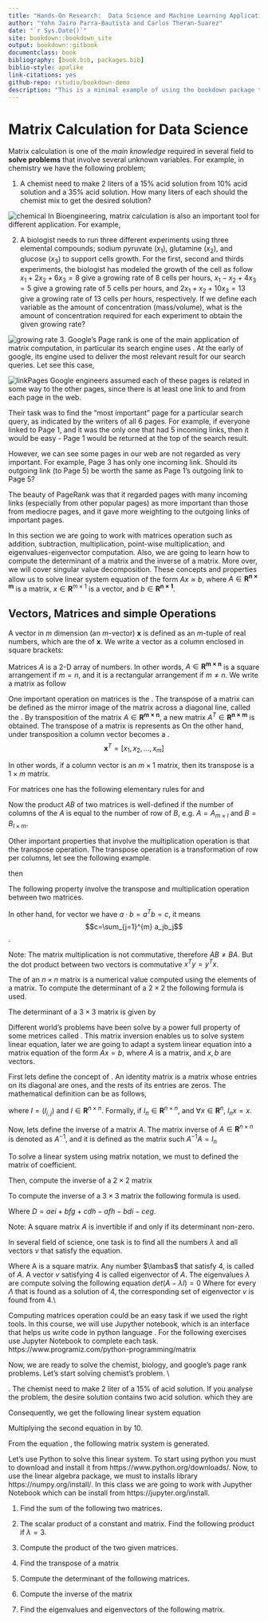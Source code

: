 ```yaml
--- 
title: "Hands-On Research:  Data Science and Machine Learning Applications for Images and Behavior Analysis "
author: "Yohn Jairo Parra-Bautista and Carlos Theran-Suarez"
date: "`r Sys.Date()`"
site: bookdown::bookdown_site
output: bookdown::gitbook
documentclass: book
bibliography: [book.bib, packages.bib]
biblio-style: apalike
link-citations: yes
github-repo: rstudio/bookdown-demo
description: "This is a minimal example of using the bookdown package to write a book. The output format for this example is bookdown::gitbook."
---
```


# Matrix Calculation for Data Science

Matrix calculation is one of the _main knowledge_ required in several field to **solve problems** that involve several unknown variables. For example, in chemistry we have the following problem;

1. A chemist need to make 2 liters of a $15\%$ acid solution from $10\%$ acid solution and a $35\%$ acid solution. How many liters of each should the chemist mix to get the desired solution?

![chemical](chemical.png)
In Bioengineering, matrix calculation is also an important tool for different application. For example, 

2. A biologist needs to run three different experiments using three elemental compounds; sodium pyruvate ($x_1$), glutamine ($x_2$), and glucose ($x_3$) to support cells growth. For the first, second and thirds experiments, the biologist has modeled the growth of the cell as follow $x_1+2x_2+6x_3=8$ give a growing rate of 8 cells per hours, $x_1-x_2+4x_3=5$ give a growing rate of 5 cells per hours, and $2x_1+x_2+10x_3=13$ give a growing rate of 13 cells per hours, respectively. If we define each variable as the amount of concentration (mass/volume), what is the amount of concentration required for each experiment to obtain the given growing rate?

![growing rate](growing rate.png)
3. Google's Page rank is one of the main application of matrix computation, in particular its search engine uses \textbf{eigenvalues and eigenvectors}. At the early of google, its engine used to deliver the most relevant result for our search queries. Let see this case, 

![linkPages](linkPages.png)
Google engineers assumed each of these pages is related in some way to the other pages, since there is at least one link to and from each page in the web.

Their task was to find the "most important" page for a particular search query, as indicated by the writers of all 6 pages. For example, if everyone linked to Page 1, and it was the only one that had 5 incoming links, then it would be easy - Page 1 would be returned at the top of the search result.

However, we can see some pages in our web are not regarded as very important. For example, Page 3 has only one incoming link. Should its outgoing link (to Page 5) be worth the same as Page 1's outgoing link to Page 5?

The beauty of PageRank was that it regarded pages with many incoming links (especially from other popular pages) as more important than those from mediocre pages, and it gave more weighting to the outgoing links of important pages.

In this section we are going to work with matrices operation such as addition, subtraction, multiplication, point-wise multiplication, and eigenvalues-eigenvector computation. Also, we are going to learn how to compute the determinant of a matrix and the inverse of a matrix. More over, we will cover singular value decomposition. These concepts and properties allow us to solve linear system equation of the form $Ax\approx b$, where $A\in\mathbf{R^{n\times m}}$ is a matrix, $x\in\mathbf{R}^{m\times1}$ is a vector, and $b\in\mathbf{R^{n\times 1}}$.   

## Vectors, Matrices and simple Operations

A vector in $m$ dimension (an $m$-vector) $\textbf{x}$ is defined as an $m$-tuple of real numbers, which are the \textit{the elements} of $\textbf{x}$. We write a vector as a column enclosed in square brackets:

\begin{equation}
    \textbf{x}= 
      \begin{bmatrix}
      x_1 \\
      x_2 \\
      \vdots \\
      x_m
      \end{bmatrix}
\end{equation}

Matrices $A$ is a 2-D array of numbers. In other words, $A\in\mathbf{R^{m\times n}}$ is a square arrangement if $m=n$, and it is a rectangular arrangement if $m\ne n$. We write a matrix as follow

\begin{equation}
    A= 
      \begin{bmatrix}
        A_{11}& A_{12} &\dots &A_{1n}\\
        A_{21}& A_{22} &\dots &A_{2n}\\
        \vdots&\vdots&\vdots&\vdots\\
        A_{m1}& A_{m2} &\dots &A_{mn}
      \end{bmatrix}
\end{equation}
One important operation on matrices is the \textbf{transpose}. The transpose of a matrix can be defined as the mirror image of the matrix across a diagonal line, called the \textbf{the main diagonal}. By transposition of the matrix $A\in\mathbf{R^{m\times n}}$, a new matrix $A^T\in\mathbf{R^{n\times m}}$ is obtained. The transpose of a matrix is represents as
\begin{equation*}
A^T_{ik} = A_{ki}
\end{equation*}
On the other hand, under transposition a column vector becomes a \textit{row vector}.
$$\textbf{x}^T=[x_1, x_2, \ldots, x_m]$$

In other words, if a column vector is an $m\times 1$ matrix, then its transpose is a $1\times m$ matrix.  

\subsection{Multiplying Matrices, Vectors, Transpose, and Determinant}

For matrices one has the following elementary rules for \textit{addition, subtraction} and \textit{multiplication by a constant}

\begin{equation*}
    A\pm B = C, \hspace{2cm} C_{ik}=A_{ik}\pm B_{ik}
\end{equation*}
\begin{equation*}
    \alpha A =B, \hspace{2cm} B_{ik}=\alpha A_{ik}
\end{equation*}

Now the product $AB$ of two matrices is well-defined if the number of columns of the $A$ is equal to the number of row of $B$, e.g. $A=A_{m\times l}$ and $B=B_{l\times m}$.

\begin{equation*}
 AB=C,\hspace{2cm} C_{ik}=\sum_{j=1}^{l}A_{ij}B_{jk}
\end{equation*}

Other important properties that involve the multiplication operation is that the transpose operation. The transpose operation is a transformation of row per columns, let see the following example.

\begin{equation*}
    A= 
      \begin{bmatrix}
        2& 3 &5&8\\
        7&10&25&1\\
        9&12&6&8\\
        3&2&1&5
      \end{bmatrix}
\end{equation*}
then
\begin{equation*}
    A^T= 
      \begin{bmatrix}
        2&7&9&3\\
        3&10&12&2\\
        5&25&6&1\\
        8&1&8&5
      \end{bmatrix}
\end{equation*}

The following property involve the transpose and multiplication operation between two matrices.

\begin{equation*}
 C^T=(AB)^T=B^TA^T
\end{equation*}

In other hand, for vector we have $a\cdot b=a^Tb=c$, it means 
$$c=\sum_{j=1}^{m} a_jb_j$$.

Note: The matrix multiplication is not commutative, therefore $AB\neq BA$. But the dot product between two vectors is commutative $x^Ty=y^Tx$.

The \textbf{determinant} of an $n\times n$ matrix is a numerical value computed using the elements of a matrix. To compute the determinant of a $2\times 2$ the following formula is used.

\begin{equation*}
    det(A)=det 
      \begin{bmatrix}
        a&b\\
        c&d\\
      \end{bmatrix}
      = ad-bc
\end{equation*}

The determinant of a $3\times 3$ matrix is given by
\begin{equation*}
    det(A)=det 
      \begin{bmatrix}
        a& b &c\\
        d&e&f\\
        g&h&i\\
      \end{bmatrix}
      = aei+bfg+cdh-afh-bdi-ceg.
\end{equation*}

\subsection{Identity and Inverse Matrices}
Different world's problems have been solve by a power full property of some metrices called \textbf{matrix inversion}. This matrix inversion enables us to solve system linear equation, later we are going to adapt a system linear equation into a matrix equation of the form $Ax=b$, where $A$ is a \textit{invertible}  matrix, and $x,b$ are vectors.

First lets define the concept of \textbf{identity matrix}. An identity matrix is a matrix whose entries on its diagonal are ones, and the rests of its entries are zeros. The mathematical definition can be as follows,
\begin{equation}
I_{i,j}=\left\{
                \begin{array}{ll}
                  1, \hspace{0.3cm}if\hspace{0.5cm} i=j.\\
                  0, \hspace{0.5cm} otherwise.
                \end{array}
              \right.
\end{equation}

where $I=(I_{i,j})$ and $I\in\mathbf{R}^{n\times n}$. Formally, if $I_n\in\mathbf{R}^{n\times n}$, and $\forall x\in\mathbf{R}^n$, $I_nx=x$. 

Now, lets define the inverse of a matrix $A$. The matrix inverse of $A\in\mathbf{R}^{n\times n}$ is denoted as $A^{-1}$, and it is defined as the matrix such $A^{-1}A=I_n$

To solve a linear system using matrix notation, we must to defined the matrix of coefficient. 

Then, compute the inverse of a $2\times2$ matrix

\begin{equation*}
    A^{-1}= 
      \begin{bmatrix}
        a&b\\
        c&d\\
      \end{bmatrix}=
      \frac{1}{ad-bc}
      \begin{bmatrix}
        d&-b\\
        -c&a\\
      \end{bmatrix}
\end{equation*}

To compute the inverse of a $3\times 3$ matrix the following formula is used.

\begin{equation*}
    A^{-1}= 
      \begin{bmatrix}
        a&b&c\\
        d&f&g\\
        g&h&i
      \end{bmatrix}=
      \frac{1}{D}
      \begin{bmatrix}
        ei-fh&ch-bi&bf-ce\\
        fg-di&ai-cg&cd-af\\
        dh-eg&bg-ah&ae-bd
      \end{bmatrix}
\end{equation*}
Where $D=aei+bfg+cdh-afh-bdi-ceg$.

Note: A square matrix $A$ is invertible if and only if its determinant non-zero.

\subsection{Eigenvalues and Eigenvectors}
In several field of science, one task is to find all the numbers $\lambda$ and all vectors $v$ that satisfy the equation.

\begin{equation}
    Av=\lambda v
\end{equation}

Where A is a square matrix. Any number $\lambas$ that satisfy 4, is called \textbf{eigenvalues} of $A$. A vector $v$ satisfying 4 is called eigenvector of $A$. The eigenvalues $\lambda$ are compute solving the following equation
$det(A-\lambda I)=0$
Where for every $\Lambda$ that is found as a solution of 4, the corresponding set of eigenvector $v$ is found from 4.\\

 Computing matrices operation could be an easy task if we used the right tools. In this course, we will use Jupyther notebook, which is an interface that helps us write code in python language \url{https://jupyter.org/try}. For the following exercises use Jupyter Notebook to complete each task.
https://www.programiz.com/python-programming/matrix

Now, we are ready to solve the chemist, biology, and google's page rank problems. Let's start solving chemist's problem. \\

\textbf{1}. The chemist need to make 2 liter of a $15\%$ of acid solution. If you analyse the problem, the desire solution contains two acid solution. which they are
\begin{center}
$x$ = liters of $10\%$ solution.\\
$y$ = liters of $35\%$ of solution.
\end{center}


Consequently, we get the following linear system equation

\begin{equation}
            \left\{
                \begin{array}{ll}
                  x+y=2\\
                  0.10x+0.35y=0.15(2)
                \end{array}
              \right.
               \label{eqn:chemist_system}
\end{equation}

Multiplying the second equation in \eqref{eqn:chemist_system} by 10. 

\begin{equation}
            \left\{
                \begin{array}{ll}
                  x+y=2\\
                  10x+35y=30
                \end{array}
              \right.
              \label{eqn:mulpBy10}
\end{equation}

From the equation \ref{eqn:mulpBy10}, the following matrix system is generated.

\begin{equation*}
      \begin{bmatrix}
        1&1\\
        10&35\\
      \end{bmatrix}
      \begin{bmatrix}
        x\\
        y\\
      \end{bmatrix}
      =
      \begin{bmatrix}
        2\\
        30\\
      \end{bmatrix}

\end{equation*}

Let's use Python to solve this linear system. To start using python you must to download and install it from https://www.python.org/downloads/. Now, to use the linear algebra package, we must to installs \textbf{numpy} library https://numpy.org/install/. In this class we are going to work with Jupyther Notebook which can be install from https://jupyter.org/install.

\subsection{Exercises:Section 1}
1. Find the sum of the following two matrices.

\begin{equation*}
      \begin{bmatrix}
        5& -4 & 0\\
        -2 & 4 & 3\\
      \end{bmatrix}
      and
      \begin{bmatrix}
        -2& 4 & 3\\
        3 & 0 & -5\\
      \end{bmatrix}
\end{equation*}

2. The scalar product of a constant and matrix. Find the following product if $\lambda=3$.

\begin{equation*}
      \begin{bmatrix}
        3& 0 & 3\\
        2 & 2 & -4\\
      \end{bmatrix}
\end{equation*}

3. Compute the product of the two given matrices.

\begin{equation*}
      \begin{bmatrix}
        3& 0 & 3\\
        2 & 2 & -4\\
      \end{bmatrix}
      and
      \begin{bmatrix}
        1 & -2\\
        3 & 0\\
        2 & -1
      \end{bmatrix}
\end{equation*}

4. Find the transpose of a matrix
\begin{equation*}
      \begin{bmatrix}
        4& -1 & 0\\
        2 & 1 & -3\\
      \end{bmatrix}
\end{equation*}

5. Compute the determinant of the following matrices.
\begin{equation*}
      \begin{bmatrix}
        2&1\\
        3&-1\\
      \end{bmatrix}
      and
     \begin{bmatrix}
        2&1&0\\
        2&4&-1\\
        3&-1&2
      \end{bmatrix}
\end{equation*}

6. Compute the inverse of the matrix

\begin{equation*}
     \begin{bmatrix}
        3&0&0\\
        1&1&2\\
        -2&0&1
      \end{bmatrix}
\end{equation*}

7. Find the eigenvalues and eigenvectors of the following matrix.

\begin{equation*}
     \begin{bmatrix}
        5&2\\
        2&2\\
      \end{bmatrix}
\end{equation*}

